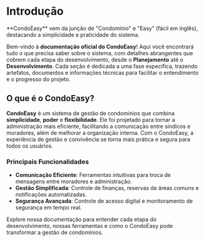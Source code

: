 
# Introdução

<Callout type="info">
  **CondoEasy** vem da junção de "Condomínio" e "Easy" (fácil em inglês), destacando a simplicidade e praticidade do sistema.
</Callout>

Bem-vindo à **documentação oficial do CondoEasy**! Aqui você encontrará tudo o que precisa saber sobre o sistema, com detalhes abrangentes que cobrem cada etapa do desenvolvimento, desde o **Planejamento** até o **Desenvolvimento**. Cada seção é dedicada a uma fase específica, trazendo artefatos, documentos e informações técnicas para facilitar o entendimento e o progresso do projeto.

## O que é o CondoEasy?

**CondoEasy** é um sistema de gestão de condomínios que combina **simplicidade**, **poder** e **flexibilidade**. Ele foi projetado para tornar a administração mais eficiente, facilitando a comunicação entre síndicos e moradores, além de melhorar a organização interna. Com o CondoEasy, a experiência de gestão e convivência se torna mais prática e segura para todos os usuários.

### Principais Funcionalidades

- **Comunicação Eficiente**: Ferramentas intuitivas para troca de mensagens entre moradores e administração.
- **Gestão Simplificada**: Controle de finanças, reservas de áreas comuns e notificações automatizadas.
- **Segurança Avançada**: Controle de acesso digital e monitoramento de segurança em tempo real.

Explore nossa documentação para entender cada etapa do desenvolvimento, nossas ferramentas e como o CondoEasy pode transformar a gestão de condomínios.
